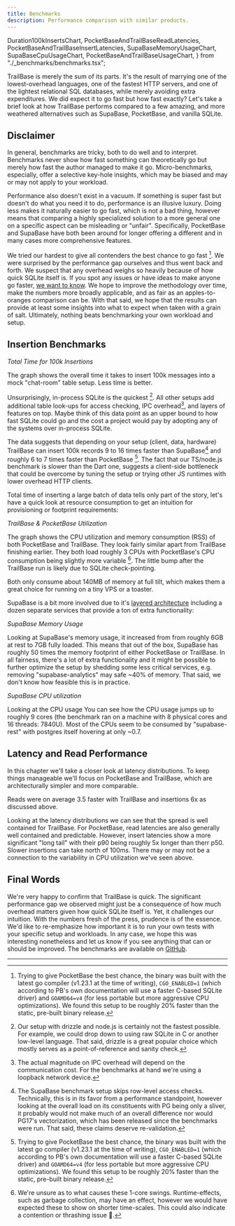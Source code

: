 ```yaml
---
title: Benchmarks
description: Performance comparison with similar products.
---
```


  Duration100kInsertsChart,
  PocketBaseAndTrailBaseReadLatencies,
  PocketBaseAndTrailBaseInsertLatencies,
  SupaBaseMemoryUsageChart,
  SupaBaseCpuUsageChart,
  PocketBaseAndTrailBaseUsageChart,
} from "./_benchmarks/benchmarks.tsx";

TrailBase is merely the sum of its parts. It's the result of marrying one of
the lowest-overhead languages, one of the fastest HTTP servers, and one of the
lightest relational SQL databases, while merely avoiding extra expenditures.
We did expect it to go fast but how fast exactly? Let's take a brief look at
how TrailBase performs compared to a few amazing, and more weathered
alternatives such as SupaBase, PocketBase, and vanilla SQLite.

## Disclaimer

In general, benchmarks are tricky, both to do well and to interpret.
Benchmarks never show how fast something can theoretically go but merely how
fast the author managed to make it go.
Micro-benchmarks, especially, offer a selective key-hole insights, which may be
biased and may or may not apply to your workload.

Performance also doesn't exist in a vacuum. If something is super fast but
doesn't do what you need it to do, performance is an illusive luxury.
Doing less makes it naturally easier to go fast, which is not a bad thing,
however means that comparing a highly specialized solution to a more general
one on a specific aspect can be misleading or "unfair".
Specifically, PocketBase and SupaBase have both been around for longer offering
a different and in many cases more comprehensive features.

We tried our hardest to give all contenders the best chance to go fast [^1].
We were surprised by the performance gap ourselves and thus went back and
forth. We suspect that any overhead weighs so heavily because of how quick
SQLite itself is.
If you spot any issues or have ideas to make anyone go faster,
[we want to know](https://github.com/trailbaseio/trailbase-benchmark).
We hope to improve the methodology over time, make the numbers more broadly
applicable, and as fair as an apples-to-oranges comparison can be.
With that said, we hope that the results can provide at least some insights
into what to expect when taken with a grain of salt.
Ultimately, nothing beats benchmarking your own workload and setup.

## Insertion Benchmarks

_Total Time for 100k Insertions_

<div class="flex justify-center">
  <div class="h-[300px] w-[90%]">
    <Duration100kInsertsChart client:only="solid-js" />
  </div>
</div>

The graph shows the overall time it takes to insert 100k messages into a mock
"chat-room" table setup. Less time is better.

Unsurprisingly, in-process SQLite is the quickest [^2].
All other setups add additional table look-ups for access checking, IPC
overhead[^3], and layers of features on top.
Maybe think of this data point as an upper bound to how fast SQLite could go
and the cost a project would pay by adopting any of the systems over in-process
SQLite.

The data suggests that depending on your setup (client, data, hardware)
TrailBase can insert 100k records 9 to 16 times faster than SupaBase[^4] and
roughly 6 to 7 times faster than PocketBase [^1].
The fact that our TS/node.js benchmark is slower than the Dart one, suggests a
client-side bottleneck that could be overcome by tuning the setup or trying
other JS runtimes with lower overhead HTTP clients.

Total time of inserting a large batch of data tells only part of the story,
let's have a quick look at resource consumption to get an intuition for
provisioning or footprint requirements:

_TrailBase & PocketBase Utilization_

<div class="flex justify-center">
  <div class="h-[300px] w-[90%]">
    <PocketBaseAndTrailBaseUsageChart client:only="solid-js" />
  </div>
</div>

The graph shows the CPU utilization and memory consumption (RSS) of both
PocketBase and TrailBase. They look fairly similar apart from TrailBase
finishing earlier. They both load roughly 3 CPUs with PocketBase's CPU
consumption being slightly more variable [^5].
The little bump after the TrailBase run is likely due to SQLite check-pointing.

Both only consume about 140MB of memory at full tilt, which makes them a great
choice for running on a tiny VPS or a toaster.

SupaBase is a bit more involved due to it's
[layered architecture](https://supabase.com/docs/guides/getting-started/architecture)
including a dozen separate services that provide a ton of extra functionality:

_SupaBase Memory Usage_

<div class="flex justify-center">
  <div class="h-[340px] w-[90%]">
    <SupaBaseMemoryUsageChart client:only="solid-js" />
  </div>
</div>

Looking at SupaBase's memory usage, it increased from from roughly 6GB at rest to
7GB fully loaded.
This means that out of the box, SupaBase has roughly 50 times the memory
footprint of either PocketBase or TrailBase.
In all fairness, there's a lot of extra functionality and it might be possible
to further optimize the setup by shedding some less critical services, e.g.
removing "supabase-analytics" may safe ~40% of memory. That said, we don't know
how feasible this is in practice.

_SupaBase CPU utilization_

<div class="flex justify-center">
  <div class="h-[340px] w-[90%]">
    <SupaBaseCpuUsageChart client:only="solid-js" />
  </div>
</div>

Looking at the CPU usage You can see how the CPU usage jumps up to roughly 9
cores (the benchmark ran on a machine with 8 physical cores and 16 threads:
7840U). Most of the CPUs seem to be consumed by "supabase-rest" with postgres
itself hovering at only ~0.7.

## Latency and Read Performance

In this chapter we'll take a closer look at latency distributions. To keep
things manageable we'll focus on PocketBase and TrailBase, which are
architecturally simpler and more comparable.

Reads were on average 3.5 faster with TrailBase and insertions 6x as discussed
above.

<div class="flex justify-center h-[340px] w-[90%]">
  <div class="w-[50%]">
    <PocketBaseAndTrailBaseReadLatencies client:only="solid-js" />
  </div>

  <div class="w-[50%]">
    <PocketBaseAndTrailBaseInsertLatencies client:only="solid-js" />
  </div>
</div>

Looking at the latency distributions we can see that the spread is well
contained for TrailBase. For PocketBase, read latencies are also generally well
contained and predictable.
However, insert latencies show a more significant "long tail" with their p90
being roughly 5x longer than therr p50.
Slower insertions can take north of 100ms. There may or may not be a connection
to the variability in CPU utilization we've seen above.

## Final Words

We're very happy to confirm that TrailBase is quick. The significant
performance gap we observed might just be a consequence of how much overhead
matters given how quick SQLite itself is.
Yet, it challenges our intuition. With the numbers fresh of the press, prudence is
of the essence. We'd like to re-emphasize how important it is to run your own
tests with your specific setup and workloads.
In any case, we hope this was interesting nonetheless and let us know if you
see anything that can or should be improved.
The benchmarks are available on [GitHub](https://github.com/trailbaseio/trailbase-benchmark).

<div class="h-[50px]" />

---

[^1]:
    Trying to give PocketBase the best chance, the binary was built with the
    latest go compiler (v1.23.1 at the time of writing), `CGO_ENABLED=1` (which
    according to PB's own documentation will use a faster C-based SQLite
    driver) and `GOAMD64=v4` (for less portable but more aggressive CPU
    optimizations).
    We found this setup to be roughly 20% faster than the static, pre-built
    binary release.

[^2]:
    Our setup with drizzle and node.js is certainly not the fastest possible.
    For example, we could drop down to using raw SQLite in C or another
    low-level language.
    That said, drizzle is a great popular choice which mostly serves as a
    point-of-reference and sanity check.

[^3]:
    The actual magnitude on IPC overhead will depend on the communication cost.
    For the benchmarks at hand we're using a loopback network device.

[^4]:
    The SupaBase benchmark setup skips row-level access checks. Technically,
    this is in its favor from a performance standpoint, however looking at the
    overall load on its constituents with PG being only a sliver, it probably
    would not make much of an overall difference nor would PG17's vectorization,
    which has been released since the benchmarks were run. That said, these
    claims deserve re-validation.

[^5]:
    We're unsure as to what causes these 1-core swings.
    Runtime-effects, such as garbage collection, may have an effect, however we
    would have expected these to show on shorter time-scales.
    This could also indicate a contention or thrashing issue 🤷.
